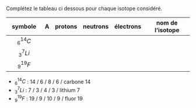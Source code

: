 :::::: {.Exercise-container}
::: {.Exercise data-latex=""}

Complétez le tableau ci dessous pour chaque isotope considéré.

:::

|   symbole    |  A  | protons | neutrons | électrons | nom de l'isotope |
| :----------: | :-: | :-----: | :------: | :-------: | :--------------: |
| $_{6}^{14}C$ |     |         |          |           |                  |
| $_{3}^{7}Li$ |     |         |          |           |                  |
| $_{9}^{19}F$ |     |         |          |           |                  |

::::::

::: {.Answer data-latex=""}

- $_{6}^{14}C$ : 14 / 6 / 8 / 6 / carbone 14  
- $_{3}^{7}Li$ : 7 / 3 / 4 / 3 / lithium 7  
- $_{9}^{19}F$ : 19 / 9 / 10 / 9 / fluor 19

:::

